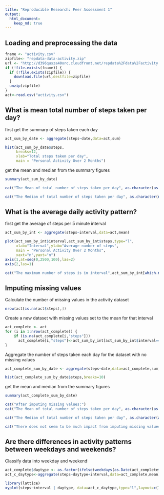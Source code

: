 ```yaml
---
title: "Reproducible Research: Peer Assessment 1"
output: 
  html_document:
    keep_md: true
---
```

 

## Loading and preprocessing the data
```r
fname <- "activity.csv"
zipfile<- "repdata-data-activity.zip"
url <- "http://d396qusza40orc.cloudfront.net/repdata%2Fdata%2Factivity.zip"
if (!file.exists(fname)) {
  if (!file.exists(zipfile)) {
    download.file(url,destfile=zipfile)
  }
  unzip(zipfile)
}
act<-read.csv("activity.csv") 
```



## What is mean total number of steps taken per day?
first get the summary of steps taken each day
```r
act_sum_by_date <- aggregate(steps~date,data=act,sum)  
```

```r
hist(act_sum_by_date$steps, 
     breaks=12,
     xlab="Total steps taken per day",
     main = "Personal Activity Over 2 Months")
```

get the mean and median from the summary figures
```r
summary(act_sum_by_date)
```
```r
cat("The Mean of total number of steps taken per day", as.character(as.integer(mean(act_sum_by_date$steps))))

cat("The Median of total number of steps taken per day", as.character(median(act_sum_by_date$steps)))
```

## What is the average daily activity pattern?
first get the average of steps per 5 minute interval
```r
act_sum_by_int <- aggregate(steps~interval,data=act,mean)

```
```r
plot(act_sum_by_int$interval,act_sum_by_int$steps,type="l",
     xlab="Interval",ylab="Average number of steps", 
     main = "Personal Activity Over 2 Months", 
     xaxt="n",yaxt="n")
axis(1,at=seq(0,2500,100),las=2)
axis(2,las=1)
```
```r
cat("The maximum number of steps is in interval",act_sum_by_int[which.max(act_sum_by_int$steps),"interval"])
```

## Imputing missing values
Calculate the number of missing values in the activity dataset
```r
nrow(act[is.na(act$steps),])
```

Create a new dataset with missing values set to the mean for that interval
```r
act_complete <- act
for (i in 1:nrow(act_complete)) {
    if (is.na(act_complete[i,"steps"]))
      act_complete[i,"steps"]<-act_sum_by_int[act_sum_by_int$interval==act_complete[i,"interval"],"steps"]
}
```

Aggregate the number of steps taken each day for the dataset with no missing values
```r
act_complete_sum_by_date <- aggregate(steps~date,data=act_complete,sum)
```
```r
hist(act_complete_sum_by_date$steps,breaks=10)

```
get the mean and median from the summary figures
```r
summary(act_complete_sum_by_date)
```
```r
cat("After imputing missing values:")
cat("The Mean of total number of steps taken per day", as.character(as.integer(mean(act_complete_sum_by_date$steps))))

cat("The Median of total number of steps taken per day", as.character(as.integer(median(act_complete_sum_by_date$steps))))

cat("There does not seem to be much impact from imputing missing values.")
```

## Are there differences in activity patterns between weekdays and weekends?
Classify data into weekday and weekend
```r
act_complete$daytype <- as.factor(ifelse(weekdays(as.Date(act_complete$date)) %in% c("Sunday","Saturday"),"weekend","weekday"))
act_c_daytype<-aggregate(steps~daytype+interval,data=act_complete,mean)
```
```r
library(lattice)
xyplot(steps~interval | daytype, data=act_c_daytype,type="l",layout=c(1,2))
```


